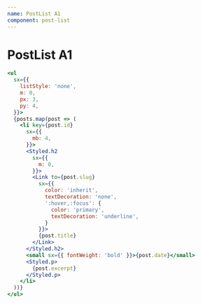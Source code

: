 ```yaml
---
name: PostList A1
component: post-list
---
```


# PostList A1

```jsx live
<ul
  sx={{
    listStyle: 'none',
    m: 0,
    px: 3,
    py: 4,
  }}>
  {posts.map(post => (
    <li key={post.id}
      sx={{
        mb: 4,
      }}>
      <Styled.h2
        sx={{
          m: 0,
        }}>
        <Link to={post.slug}
          sx={{
            color: 'inherit',
            textDecoration: 'none',
            ':hover,:focus': {
              color: 'primary',
              textDecoration: 'underline',
            }
          }}>
          {post.title}
        </Link>
      </Styled.h2>
      <small sx={{ fontWeight: 'bold' }}>{post.date}</small>
      <Styled.p>
        {post.excerpt}
      </Styled.p>
    </li>
  ))}
</ul>
```
